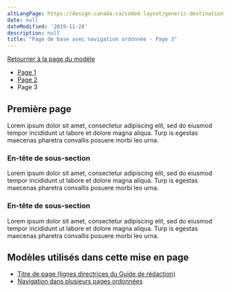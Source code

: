 ```yaml
---
altLangPage: https://design.canada.ca/coded-layout/generic-destination-sit3.html
date: null
dateModified: '2019-11-28'
description: null
title: "Page de base avec navigation ordonnée - Page 3"
---
```


<p>
 <a class="btn btn-default" href="../modeles-recommandes/generique.html">
  Retourner à la page du modèle
 </a>
</p>


<div class="gc-stp-stp">
 <div class="row">
  <ul class="toc lst-spcd col-md-12">
   <li class="col-md-4 col-sm-6">
    <a class="list-group-item" href="./generique-sit1.html">
     Page 1
    </a>
   </li>
   <li class="col-md-4 col-sm-6">
    <a class="list-group-item" href="./generique-sit2.html">
     Page 2
    </a>
   </li>
   <li class="col-md-4 col-sm-6">
    <a class="list-group-item cust-active active">
     Page 3
    </a>
   </li>
  </ul>
 </div>
</div>

<h2>
 Première page
</h2>

<p>
 Lorem ipsum dolor sit amet, consectetur adipiscing elit, sed do eiusmod tempor incididunt ut labore et dolore magna aliqua. Turp	is egestas maecenas pharetra convallis posuere morbi leo urna.
</p>

<h3>
 En-tête de sous-section
</h3>

<p>
 Lorem ipsum dolor sit amet, consectetur adipiscing elit, sed do eiusmod tempor incididunt ut labore et dolore magna aliqua. Turp	is egestas maecenas pharetra convallis posuere morbi leo urna.
</p>

<h3>
 En-tête de sous-section
</h3>

<p>
 Lorem ipsum dolor sit amet, consectetur adipiscing elit, sed do eiusmod tempor incididunt ut labore et dolore magna aliqua. Turp	is egestas maecenas pharetra convallis posuere morbi leo urna.
</p>




<h2>
 Modèles utilisés dans cette mise en page
</h2>

<ul>
 <li>
  <a href="https://www.canada.ca/fr/secretariat-conseil-tresor/services/communications-gouvernementales/guide-redaction-contenu-canada.html#wp5-1">
   Titre de page (lignes directrices du Guide de rédaction)
  </a>
 </li>
 <li>
  <a href="../configurations-conception-communes/navigation-plusieurs-pages.html">
   Navigation dans plusieurs pages ordonnées
  </a>
 </li>
</ul>


